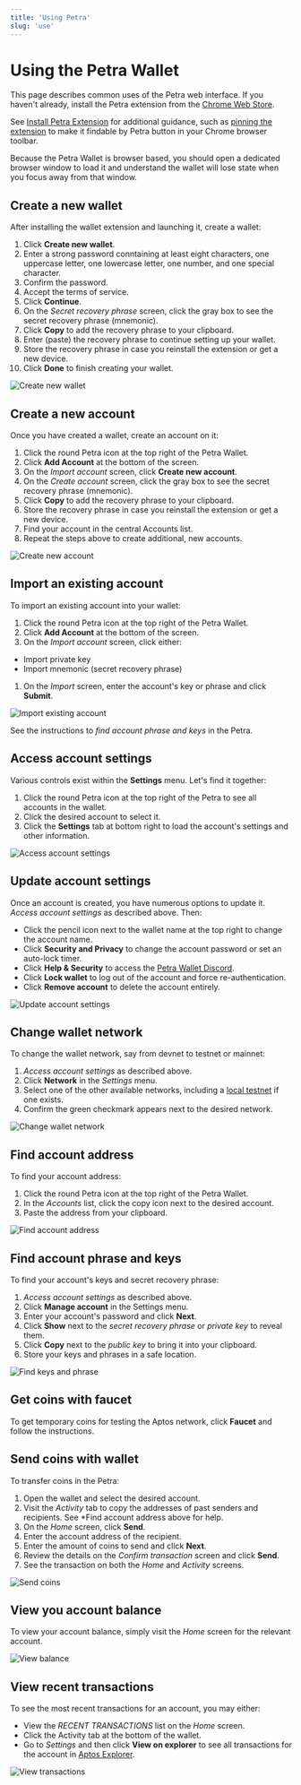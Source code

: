 ```yaml
---
title: 'Using Petra'
slug: 'use'
---
```



# Using the Petra Wallet

This page describes common uses of the Petra web interface. If you haven't already, install the Petra extension from the [Chrome Web Store](https://chrome.google.com/webstore/detail/petra-aptos-wallet/ejjladinnckdgjemekebdpeokbikhfci).

See [Install Petra Extension](https://aptos.dev/guides/install-petra-wallet-extension) for additional guidance, such as [pinning the extension](https://support.google.com/chrome/a/answer/11190170) to make it findable by Petra button in your Chrome browser toolbar.

<Callout type="info">
  Because the Petra Wallet is browser based, you should open a dedicated browser
  window to load it and understand the wallet will lose state when you focus
  away from that window.
</Callout>

## Create a new wallet

After installing the wallet extension and launching it, create a wallet:

1. Click **Create new wallet**.
1. Enter a strong password conntaining at least eight characters, one uppercase letter, one lowercase letter, one number, and one special character.
1. Confirm the password.
1. Accept the terms of service.
1. Click **Continue**.
1. On the _Secret recovery phrase_ screen, click the gray box to see the secret recovery phrase (mnemonic).
1. Click **Copy** to add the recovery phrase to your clipboard.
1. Enter (paste) the recovery phrase to continue setting up your wallet.
1. Store the recovery phrase in case you reinstall the extension or get a new device.
1. Click **Done** to finish creating your wallet.

![Create new wallet](/petra-create-wallet.png)

## Create a new account

Once you have created a wallet, create an account on it:

1. Click the round Petra icon at the top right of the Petra Wallet.
1. Click **Add Account** at the bottom of the screen.
1. On the _Import account_ screen, click **Create new account**.
1. On the _Create account_ screen, click the gray box to see the secret recovery phrase (mnemonic).
1. Click **Copy** to add the recovery phrase to your clipboard.
1. Store the recovery phrase in case you reinstall the extension or get a new device.
1. Find your account in the central Accounts list.
1. Repeat the steps above to create additional, new accounts.

![Create new account](/petra-create-account.png)

## Import an existing account

To import an existing account into your wallet:

1. Click the round Petra icon at the top right of the Petra Wallet.
1. Click **Add Account** at the bottom of the screen.
1. On the _Import account_ screen, click either:

- Import private key
- Import mnemonic (secret recovery phrase)

1. On the _Import_ screen, enter the account's key or phrase and click **Submit**.

![Import existing account](/petra-import-account.png)

See the instructions to _find account phrase and keys_ in the Petra.

## Access account settings

Various controls exist within the **Settings** menu. Let's find it together:

1. Click the round Petra icon at the top right of the Petra to see all accounts in the wallet.
1. Click the desired account to select it.
1. Click the **Settings** tab at bottom right to load the account's settings and other information.

![Access account settings](/petra-account-settings.png)

## Update account settings

Once an account is created, you have numerous options to update it. _Access account settings_ as described above. Then:

- Click the pencil icon next to the wallet name at the top right to change the account name.
- Click **Security and Privacy** to change the account password or set an auto-lock timer.
- Click **Help & Security** to access the [Petra Wallet Discord](https://discord.com/invite/petrawallet).
- Click **Lock wallet** to log out of the account and force re-authentication.
- Click **Remove account** to delete the account entirely.

![Update account settings](/petra-update-account.png)

## Change wallet network

To change the wallet network, say from devnet to testnet or mainnet:

1. _Access account settings_ as described above.
1. Click **Network** in the _Settings_ menu.
1. Select one of the other available networks, including a [local testnet](https://aptos.dev/nodes/local-testnet/using-cli-to-run-a-local-testnet) if one exists.
1. Confirm the green checkmark appears next to the desired network.

![Change wallet network](/petra-change-network.png)

## Find account address

To find your account address:

1. Click the round Petra icon at the top right of the Petra Wallet.
1. In the _Accounts_ list, click the copy icon next to the desired account.
1. Paste the address from your clipboard.

![Find account address](/petra-find-address.png)

## Find account phrase and keys

To find your account's keys and secret recovery phrase:

1. _Access account settings_ as described above.
1. Click **Manage account** in the Settings menu.
1. Enter your account's password and click **Next**.
1. Click **Show** next to the _secret recovery phrase_ or _private key_ to reveal them.
1. Click **Copy** next to the _public key_ to bring it into your clipboard.
1. Store your keys and phrases in a safe location.

![Find keys and phrase](/petra-find-keys-phrase.png)

## Get coins with faucet

To get temporary coins for testing the Aptos network, click **Faucet** and follow the instructions.

## Send coins with wallet

To transfer coins in the Petra:

1. Open the wallet and select the desired account.
1. Visit the _Activity_ tab to copy the addresses of past senders and recipients. See \*Find account address above for help.
1. On the _Home_ screen, click **Send**.
1. Enter the account address of the recipient.
1. Enter the amount of coins to send and click **Next**.
1. Review the details on the _Confirm transaction_ screen and click **Send**.
1. See the transaction on both the _Home_ and _Activity_ screens.

![Send coins](/petra-send-coins.png)

## View you account balance

To view your account balance, simply visit the _Home_ screen for the relevant account.

![View balance](/petra-view-balance.png)

## View recent transactions

To see the most recent transactions for an account, you may either:

- View the _RECENT TRANSACTIONS_ list on the _Home_ screen.
- Click the Activity tab at the bottom of the wallet.
- Go to _Settings_ and then click **View on explorer** to see all transactions for the account in [Aptos Explorer](https://explorer.aptoslabs.com/).

![View transactions](/petra-view-transactions.png)

